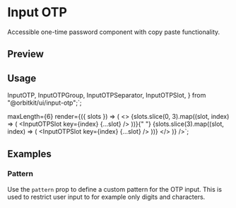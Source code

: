 

<Meta of={InputOTPStories} />

# Input OTP

Accessible one-time password component with copy paste functionality.

## Preview

<Canvas of={InputOTPStories.Default} />

## Usage

  InputOTP,
  InputOTPGroup,
  InputOTPSeparator,
  InputOTPSlot,
} from "@orbitkit/ui/input-otp";`;

  maxLength={6}
  render={({ slots }) => (
    <>
      <InputOTPGroup>
        {slots.slice(0, 3).map((slot, index) => (
          <InputOTPSlot key={index} {...slot} />
        ))}{" "}
      </InputOTPGroup>
      <InputOTPSeparator />
      <InputOTPGroup>
        {slots.slice(3).map((slot, index) => (
          <InputOTPSlot key={index} {...slot} />
        ))}
      </InputOTPGroup>
    </>
  )}
/>`;

<Source code={importCode} language="ts" dark />
<Source code={usageCode} language="tsx" dark />

## Examples

### Pattern

Use the `pattern` prop to define a custom pattern for the OTP input. This is used to restrict user input to for example only digits and characters.

<Canvas of={InputOTPStories.Pattern} />
